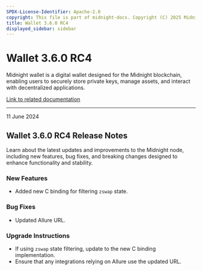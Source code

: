 ```yaml
---
SPDX-License-Identifier: Apache-2.0
copyright: This file is part of midnight-docs. Copyright (C) 2025 Midnight Foundation. Licensed under the Apache License, Version 2.0 (the "License"); You may not use this file except in compliance with the License. You may obtain a copy of the License at http://www.apache.org/licenses/LICENSE-2.0 Unless required by applicable law or agreed to in writing, software distributed under the License is distributed on an "AS IS" BASIS, WITHOUT WARRANTIES OR CONDITIONS OF ANY KIND, either express or implied. See the License for the specific language governing permissions and limitations under the License.
title: Wallet 3.6.0 RC4
displayed_sidebar: sidebar
---
```


# Wallet 3.6.0 RC4

Midnight wallet is a digital wallet designed for the Midnight blockchain, enabling users to securely store private keys, manage assets, and interact with decentralized applications.

[Link to related documentation](../../learn/introduction/wallets)

---

<div 
  style={{
    marginTop: '0',
    fontSize: '1rem',
    fontWeight: 'normal',
    marginBottom: '0.5rem'
  }}
>
  11 June 2024
</div>

## Wallet 3.6.0 RC4 Release Notes

Learn about the latest updates and improvements to the Midnight node, including new features, bug fixes, and breaking changes designed to enhance functionality and stability.

### New Features

- Added new C binding for filtering `zswap` state.  

### Bug Fixes

- Updated Allure URL.  


### Upgrade Instructions

- If using `zswap` state filtering, update to the new C binding implementation.  
- Ensure that any integrations relying on Allure use the updated URL.  
